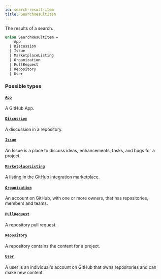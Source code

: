 ```yaml
---
id: search-result-item
title: SearchResultItem
---
```


The results of a search.

```graphql
union SearchResultItem =
    App
  | Discussion
  | Issue
  | MarketplaceListing
  | Organization
  | PullRequest
  | Repository
  | User
```

### Possible types

#### [`App`](/docs/api/objects/app)

A GitHub App.

#### [`Discussion`](/docs/api/objects/discussion)

A discussion in a repository.

#### [`Issue`](/docs/api/objects/issue)

An Issue is a place to discuss ideas, enhancements, tasks, and bugs for a project.

#### [`MarketplaceListing`](/docs/api/objects/marketplace-listing)

A listing in the GitHub integration marketplace.

#### [`Organization`](/docs/api/objects/organization)

An account on GitHub, with one or more owners, that has repositories, members and teams.

#### [`PullRequest`](/docs/api/objects/pull-request)

A repository pull request.

#### [`Repository`](/docs/api/objects/repository)

A repository contains the content for a project.

#### [`User`](/docs/api/objects/user)

A user is an individual's account on GitHub that owns repositories and can make new content.
